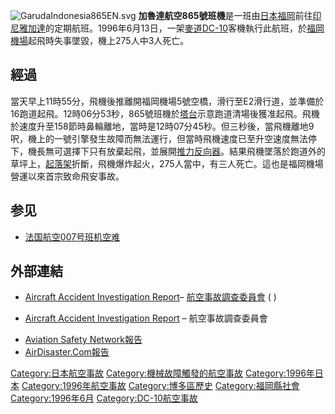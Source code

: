 {{Infobox Airliner accident|
name=加魯達航空865號班機|
Crash image=McDonnell Douglas DC-10-30, Garuda - Indonesian Airways AN1018724.jpg|
Image caption=失事的DC-10，1985年摄于新加坡|
Date=1996年6月13日|
Type=起飛失敗

一号引擎故障导致无法起飞
{{JPN}}[[福岡機場|福岡機場]]|
Coordinates={{coord|33|34|11|N|130|27|42|E|display=title,inline}}|
Fatalities=3|
Injuries=108|
Aircraft Type=[[麥道DC-10|麥道DC-10-30]]|
Origin={{JPN}}[[福岡機場|福岡機場]]|
Last stopover={{INA}}[[伍拉·賴國際機場|伍拉·賴國際機場]]|
Destination={{INA}}[[蘇加諾-哈達國際機場|雅加達國際機場]]|
Operator=[[印尼加魯達航空公司|印尼加魯達航空公司]]|
Tail Number=PK-GIE|
Passengers=260|
Crew=15|
Survivors=272|
}}
[[File:GarudaIndonesia865EN.svg|thumb]]
'''加魯達航空865號班機'''是一班由[[日本|日本]][[福岡|福岡]]前往[[印尼|印尼]][[雅加達|雅加達]]的定期航班。1996年6月13日，一架[[麥道DC-10|麥道DC-10]]客機執行此航班，於[[福岡機場|福岡機場]]起飛時失事墜毀，機上275人中3人死亡。

==經過==

當天早上11時55分，飛機後推離開福岡機場5號空橋，滑行至E2滑行道，並準備於16跑道起飛。12時06分53秒，865號班機於[[塔台|塔台]]示意跑道清場後獲准起飛。飛機於速度升至158節時鼻輪離地，當時是12時07分45秒。但三秒後，當飛機離地9呎，機上的一號引擎發生故障而無法運行，但當時飛機速度已至升空速度無法停下，機長無可選擇下只有放棄起飛，並展開[[推力反向器|推力反向器]]。結果飛機墜落於跑道外的草坪上，[[起落架|起落架]]折斷，飛機爆炸起火，275人當中，有三人死亡。這也是福岡機場營運以來首宗致命飛安事故。

==参见==
*[[法国航空007号班机空难|法国航空007号班机空难]]

==外部連結==
{{Commonscat|Garuda Indonesia Flight 865}}
*{{en icon}} [http://www.mlit.go.jp/jtsb/eng-air_report/PK-GIE.pdf Aircraft Accident Investigation Report]– [[航空、鐵道事故調查委員會|航空事故調查委員會]] ( {{WebCite|url=https://www.webcitation.org/5zhBX9sxo?url=http://www.mlit.go.jp/jtsb/eng-air_report/PK-GIE.pdf |date=20110625031956 |dateformat=iso }})
*{{ja icon}} [http://jtsb.mlit.go.jp/jtsb/aircraft/download/bunkatsu.html#3 Aircraft Accident Investigation Report]{{Wayback|url=http://jtsb.mlit.go.jp/jtsb/aircraft/download/bunkatsu.html#3 |date=20110722105412 }} – 航空事故調查委員會
*[http://aviation-safety.net/database/record.php?id=19960613-0 Aviation Safety Network報告]{{Wayback|url=http://aviation-safety.net/database/record.php?id=19960613-0 |date=20120416234105 }}
*[http://www.airdisaster.com/cgi-bin/view_details.cgi?date=06131996&reg=PK-GIE&airline=Garuda+Indonesia AirDisaster.Com報告]{{Wayback|url=http://www.airdisaster.com/cgi-bin/view_details.cgi?date=06131996&reg=PK-GIE&airline=Garuda+Indonesia |date=20121104234752 }}

{{1996年航空事故}}
[[Category:日本航空事故|Category:日本航空事故]]
[[Category:機械故障觸發的航空事故|Category:機械故障觸發的航空事故]]
[[Category:1996年日本|Category:1996年日本]]
[[Category:1996年航空事故|Category:1996年航空事故]]
[[Category:博多區歷史|Category:博多區歷史]]
[[Category:福岡縣社會|Category:福岡縣社會]]
[[Category:1996年6月|Category:1996年6月]]
[[Category:DC-10航空事故|Category:DC-10航空事故]]